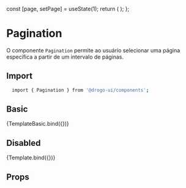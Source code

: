 
<Meta
  title="Components/Pagination"
  component={Pagination}
  args={{}}
  argTypes={{}}
  parameters={{}}
/>


  const [page, setPage] = useState(1);
  return (
    <Pagination
      totalCountOfRegisters="10"
      currentPage={page}
      onPageChange={setPage}
    />
  );
};

# Pagination

<!-- Adicionar uma descrição para o componente -->

O componente `Pagination` permite ao usuário selecionar uma página específica a partir de um intervalo de páginas.

## Import

```sh
  import { Pagination } from '@drogo-ui/components';
```

## Basic

<Canvas>
  <Story name="Basic">{TemplateBasic.bind({})}</Story>
</Canvas>

## Disabled

<Canvas>
  <Story
    name="Disabled"
    args={{
      isDisabled: true,
      totalCountOfRegisters: 10,
      currentPage: 5,
      text: 'of',
    }}
    argTypes={{
      totalCountOfRegisters: { control: { disable: true } },
      currentPage: { control: { disable: true } },
      registersPerPage: { control: { disable: true } },
    }}
    parameters={{}}
  >
    {Template.bind({})}
  </Story>
</Canvas>

## Props

<ArgsTable of={Pagination} />
